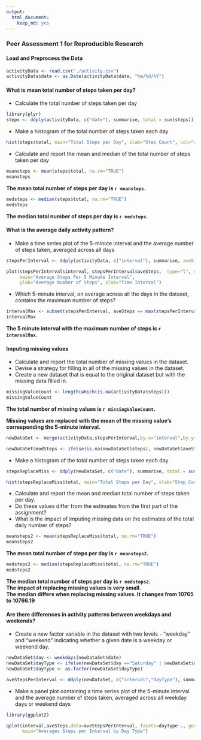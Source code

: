 ```yaml
---
output:
  html_document:
    keep_md: yes
---
```

### Peer Assessment 1 for Reproducible Research


#### Load and Preprocess the Data
```r
activityData <- read.csv("./activity.csv")
activityData$date <- as.Date(activityData$date, "%m/%d/%Y")
```


#### What is mean total number of steps taken per day?

* Calculate the total number of steps taken per day
```r
library(plyr) 
steps <- ddply(activityData, c("date"), summarise, total = sum(steps))
```

* Make a histogram of the total number of steps taken each day
```r
hist(steps$total, main="Total Steps per Day", xlab="Step Count", col="red")
```


* Calculate and report the mean and median of the total number of steps taken per day
```r
meansteps <- mean(steps$total, na.rm="TRUE")
meansteps
```
**The mean total number of steps per day is `r meansteps`.**  

```r
medsteps <- median(steps$total, na.rm="TRUE")
medsteps
```
**The median total number of steps per day is `r medsteps`.**  

#### What is the average daily activity pattern?

* Make a time series plot of the 5-minute interval and the average number of steps taken, averaged across all days
```r
stepsPerInterval <- ddply(activityData, c("interval"), summarise, aveSteps = mean(steps,na.rm="TRUE"))
```


```r
plot(stepsPerInterval$interval, stepsPerInterval$aveSteps,  type="l", col="blue",
     main="Average Steps Per 5 Minute Interval", 
     ylab="Average Number of Steps", xlab="Time Interval")  
```

* Which 5-minute interval, on average across all the days in the dataset, contains the maximum number of steps?
```r
intervalMax <- subset(stepsPerInterval, aveSteps == max(stepsPerInterval$aveSteps), select=c(interval))
intervalMax
```
**The 5 minute interval with the maximum number of steps is `r intervalMax`.**  


#### Imputing missing values

* Calculate and report the total number of missing values in the dataset. 
* Devise a strategy for filling in all of the missing values in the dataset. 
* Create a new dataset that is equal to the original dataset but with the missing data filled in.
```r
missingValueCount <- length(which(is.na(activityData$steps)))
missingValueCount
```
**The total number of missing values is `r missingValueCount`.** 


**Missing values are replaced with the mean of the missing value's corresponding the 5-minute interval.** 
```r
newDataSet <- merge(activityData,stepsPerInterval,by.x="interval",by.y="interval",all=FALSE)

newDataSet$modSteps <- ifelse(is.na(newDataSet$steps), newDataSet$aveSteps, newDataSet$steps)
```


* Make a histogram of the total number of steps taken each day
```r
stepsReplaceMiss <- ddply(newDataSet, c("date"), summarise, total = sum(modSteps))

hist(stepsReplaceMiss$total, main="Total Steps per Day", xlab="Step Count", col="red")
```

* Calculate and report the mean and median total number of steps taken per day. 
* Do these values differ from the estimates from the first part of the assignment? 
* What is the impact of imputing missing data on the estimates of the total daily number of steps?
```r
meansteps2 <- mean(stepsReplaceMiss$total, na.rm="TRUE")
meansteps2
```
**The mean total number of steps per day is `r meansteps2`.**  
```r
medsteps2 <- median(stepsReplaceMiss$total, na.rm="TRUE")
medsteps2
```
**The median total number of steps per day is `r medsteps2`.**  
**The impact of replacing missing values is very small.**  
**The median differs when replacing missing values. It changes from 10765 to 10766.19**  


#### Are there differences in activity patterns between weekdays and weekends?

* Create a new factor variable in the dataset with two levels - "weekday" and "weekend" indicating whether a given date is a weekday or weekend day.
```r
newDataSet$day <- weekdays(newDataSet$date)
newDataSet$dayType <- ifelse(newDataSet$day =="Saturday" | newDataSet$day =="Sunday", "weekend", "weekday")
newDataSet$dayType <- as.factor(newDataSet$dayType)

aveStepsPerInterval <- ddply(newDataSet, c("interval","dayType"), summarise, aveSteps = mean(modSteps))

```

* Make a panel plot containing a time series plot of the 5-minute interval and the average number of steps taken, averaged across all weekday days or weekend days
```r
library(ggplot2)

qplot(interval,aveSteps,data=aveStepsPerInterval, facets=dayType~., geom=c("line"), color=I("blue"), xlab="Interval", ylab="Average Steps",
      main="Averages Steps per Interval by Day Type")
```
